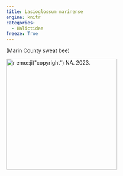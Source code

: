 ```yaml
---
title: Lasioglossum marinense
engine: knitr
categories:
  - Halictidae
freeze: True
---
```

(Marin County sweat bee)

[![`r emo::ji("copyright")` NA. 2023.](/files/no_bee.png){height=300}](https://inaturalist.ca/observations/181874582)

